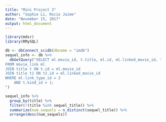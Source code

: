 ```yaml
---
title: "Mini Project 3"
author: "Sophie Li, Rocio Jaime"
date: "November 15, 2017"
output: html_document
---
```


```r
library(mdsr)
library(RMySQL)
```

```r
db <- dbConnect_scidb(dbname = "imdb")
sequel_info <- db %>%
  dbGetQuery("SELECT ml.movie_id, t.title, ml.id, ml.linked_movie_id, t2.title AS sequel_title
FROM movie_link ml
JOIN title t ON t.id = ml.movie_id
JOIN title t2 ON t2.id = ml.linked_movie_id 
WHERE ml.link_type_id = 2
	AND t.kind_id = 1;
")

sequel_info %>% 
  group_by(title) %>% 
  filter(!(title %in% sequel_title)) %>% 
  summarize(num_sequels = n_distinct(sequel_title)) %>% 
  arrange(desc(num_sequels))

```